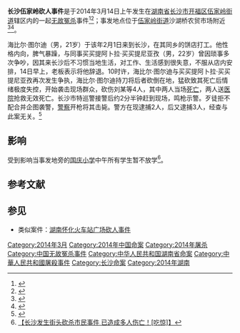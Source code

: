 {{UTC+8}}
{{Infobox civilian attack
|title = 长沙伍家岭砍人事件
|image = 
|caption = 
|map = 
|map_caption = 
|location = {{CHN}}[[湖南省|湖南省]][[长沙市|长沙市]][[开福区|开福区]][[伍家岭街道|伍家岭街道]]
|coordinates = {{coord|28.22922|N|112.98451|E|region:CN-53_type:event|display=inline,title}}
|date = 2014年3月14日
|time = 10时15分
|timezone = [[UTC+8|UTC+8]]
|target = 不特定[[平民|平民]]
|motive = 发生纠纷
|type = 
|weapontitle = 
|weapons = 
|fatalities = 6人（包括主凶）
|victim = 
|perp = 海比尔·图尔迪<ref>{{Cite web |url=http://news.qq.com/a/20140314/017430.htm |title=长沙街头发生砍人事件 4名无辜市民被砍死 |access-date=2014-03-14 |archive-date=2014-03-20 |archive-url=https://web.archive.org/web/20140320112855/http://news.qq.com/a/20140314/017430.htm |dead-url=no }}</ref>
|dfen =
}}

'''长沙伍家岭砍人事件'''是于2014年3月14日上午发生在[[湖南省|湖南省]][[长沙市|长沙市]][[开福区|开福区]][[伍家岭街道|伍家岭街道]]辖区内的一起[[无故冤杀|无故冤杀]]事件<ref>{{cite web |title = 长沙：今日有人当街砍杀市民 已有人员伤亡 |url = http://news.cnr.cn/native/gd/201403/t20140314_515075351.shtml |work = 新华社2014年3月14日消息 |date = 2014-03-14 |accessdate = 2014-03-14 |archive-date = 2020-07-02 |archive-url = https://web.archive.org/web/20200702150101/http://news.cnr.cn/native/gd/201403/t20140314_515075351.shtml |dead-url = no }}</ref><ref>{{Cite web |url=http://news.ifeng.com/photo/hdsociety/detail_2014_03/14/34773678_0.shtml#p=1 |title=长沙发生街头砍杀市民事件 |access-date=2014-03-14 |archive-date=2014-09-21 |archive-url=https://web.archive.org/web/20140921070504/http://news.ifeng.com/photo/hdsociety/detail_2014_03/14/34773678_0.shtml#p=1 |dead-url=no }}</ref>；事发地点位于[[伍家岭街道|伍家岭街道]]沙湖桥农贸市场附近<ref>{{Cite web |url=http://news.ifeng.com/mainland/detail_2014_03/14/34773248_0.shtml |title=长沙：今日有人当街砍杀市民 已有人员伤亡 |access-date=2014-03-14 |archive-date=2014-11-17 |archive-url=https://web.archive.org/web/20141117195435/http://news.ifeng.com/mainland/detail_2014_03/14/34773248_0.shtml |dead-url=no }}</ref><ref>{{Cite web |url=http://www.ntdtv.com/xtr/b5/2014/03/14/a1081012.html |title=長沙一菜市場 發生砍人事件 |access-date=2014-03-14 |archive-url=https://web.archive.org/web/20140314085217/http://www.ntdtv.com/xtr/b5/2014/03/14/a1081012.html |archive-date=2014-03-14 |dead-url=yes }}</ref>。

海比尔·图尔迪（男，21岁）于该年2月1日来到长沙，在其同乡的饼店打工。他性格内向，脾气暴躁，与同事买买提阿卜拉·买买提尼亚孜（男，22岁）曾因琐事多次争吵，因其来长沙后不习惯当地生活，对工作、生活感到很失意，不服从店内安排，14日早上，老板表示将他辞退。10时许，海比尔·图尔迪与买买提阿卜拉·买买提尼亚孜再次发生争执，海比尔·图尔迪持刀将后者砍倒在地，猛砍致其死亡后情绪极度失控，开始袭击现场群众，砍伤刘某等4人，其中两人当场[[死亡|死亡]]，两人送[[医院|医院]]抢救无效死亡。长沙市特巡警接警后约2分半钟赶到现场，鸣枪示警。歹徒拒不配合并企图袭警，[[警察|警察]]开枪将其击毙。警方在现逮捕2人，后又逮捕3人，经查与此案无关。<ref>{{Cite web |url=http://news.163.com/14/0315/19/9NDBM8P200011229.html |title=长沙通报伍家岭地区致多人伤亡案件调查处置情况 |access-date=2014-03-15 |archive-date=2020-07-02 |archive-url=https://web.archive.org/web/20200702165417/http://news.163.com/14/0315/19/9NDBM8P200011229.html |dead-url=no }}</ref>

== 影响 ==
受到影响当事发地旁的[[国庆小学|国庆小学]]中午所有学生暂不放学<ref>[http://weibo.com/2933729310/AAVqsFMRp {{Wayback|url=http://weibo.com/2933729310/AAVqsFMRp |date=20140314133421 }} 【长沙发生街头砍杀市民事件 已造成多人伤亡！[吃惊<nowiki>]</nowiki>】]</ref>。

== 参考文献 ==
{{reflist}}

== 参见 ==
{{Portal box|中华人民共和国|湖南}}
* 类似案件：[[湖南怀化火车站广场砍人事件|湖南怀化火车站广场砍人事件]]

[[Category:2014年3月|Category:2014年3月]]
[[Category:2014年中国命案|Category:2014年中国命案]]
[[Category:2014年屠杀|Category:2014年屠杀]]
[[Category:中国无故冤杀事件|Category:中国无故冤杀事件]]
[[Category:中华人民共和国湖南省命案|Category:中华人民共和国湖南省命案]]
[[Category:中華人民共和國屠殺事件|Category:中華人民共和國屠殺事件]]
[[Category:长沙命案|Category:长沙命案]]
[[Category:2014年湖南|Category:2014年湖南]]